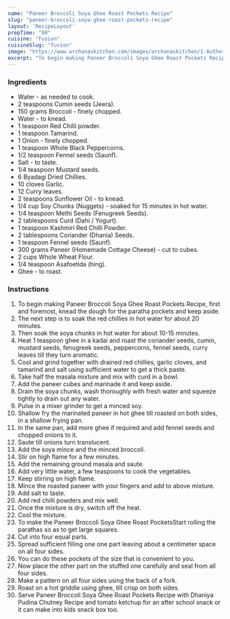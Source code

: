 ---
name: "Paneer Broccoli Soya Ghee Roast Pockets Recipe"
slug: "paneer-broccoli-soya-ghee-roast-pockets-recipe"
layout: 'RecipeLayout'
prepTime: "80"
cuisine: "Fusion"
cuisineSlug: "fusion"
image: "https://www.archanaskitchen.com/images/archanaskitchen/1-Author/panditp253-gmail.com/PANEER_BROCCOLI_SOYA_GHEE_ROAST_POCKETS_.jpg"
excerpt: "To begin making Paneer Broccoli Soya Ghee Roast Pockets Recipe, first and foremost, knead the dough for the paratha pockets and keep aside"
---

### Ingredients

- Water - as needed to cook.
- 2 teaspoons Cumin seeds (Jeera).
- 150 grams Broccoli - finely chopped.
- Water - to knead.
- 1 teaspoon Red Chilli powder.
- 1 teaspoon Tamarind.
- 1 Onion - finely chopped.
- 1 teaspoon Whole Black Peppercorns.
- 1/2 teaspoon Fennel seeds (Saunf).
- Salt - to taste.
- 1/4 teaspoon Mustard seeds.
- 6 Byadagi Dried Chillies.
- 10 cloves Garlic.
- 12 Curry leaves.
- 2 teaspoons Sunflower Oil - to knead.
- 1/4 cup Soy Chunks (Nuggets) - soaked for 15 minutes in hot water.
- 1/4 teaspoon Methi Seeds (Fenugreek Seeds).
- 2 tablespoons Curd (Dahi / Yogurt).
- 1 teaspoon Kashmiri Red Chilli Powder.
- 2 tablespoons Coriander (Dhania) Seeds.
- 1 teaspoon Fennel seeds (Saunf).
- 300 grams Paneer (Homemade Cottage Cheese) - cut to cubes.
- 2 cups Whole Wheat Flour.
- 1/4 teaspoon Asafoetida (hing).
- Ghee - to roast.

### Instructions

1. To begin making Paneer Broccoli Soya Ghee Roast Pockets Recipe, first and foremost, knead the dough for the paratha pockets and keep aside.
1. The next step is to soak the red chillies in hot water for about 20 minutes.
1. Then soak the soya chunks in hot water for about 10-15 minutes.
1. Heat 1 teaspoon ghee in a kadai and roast the coriander seeds, cumin, mustard seeds, fenugreek seeds, peppercorns, fennel seeds, curry leaves till they turn aromatic.
1. Cool and grind together with drained red chillies, garlic cloves, and tamarind and salt using sufficient water to get a thick paste.
1. Take half the masala mixture and mix with curd in a bowl.
1. Add the paneer cubes and marinade it and keep aside.
1. Drain the soya chunks, wash thoroughly with fresh water and squeeze tightly to drain out any water.
1. Pulse in a mixer grinder to get a minced soy.
1. Shallow fry the marinated paneer in hot ghee till roasted on both sides, in a shallow frying pan.
1. In the same pan, add more ghee if required and add fennel seeds and chopped onions to it.
1. Saute till onions turn translucent.
1. Add the soya mince and the minced broccoli.
1. Stir on high flame for a few minutes.
1. Add the remaining ground masala and saute.
1. Add very little water, a few teaspoons to cook the vegetables.
1. Keep stirring on high flame.
1. Mince the roasted paneer with your fingers and add to above mixture.
1. Add salt to taste.
1. Add red chilli powders and mix well.
1. Once the mixture is dry, switch off the heat.
1. Cool the mixture.
1. To make the Paneer Broccoli Soya Ghee Roast PocketsStart rolling the parathas so as to get large squares.
1. Cut into four equal parts.
1. Spread sufficient filling one one part leaving about a centimeter space on all four sides.
1. You can do these pockets of the size that is convenient to you.
1. Now place the other part on the stuffed one carefully and seal from all four sides.
1. Make a pattern on all four sides using the back of a fork.
1. Roast on a hot griddle using ghee, till crisp on both sides.
1. Serve Paneer Broccoli Soya Ghee Roast Pockets Recipe with Dhaniya Pudina Chutney Recipe and tomato ketchup for an after school snack or it can make into kids snack box too.
